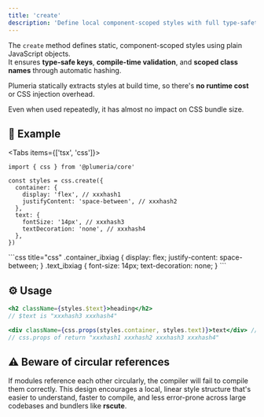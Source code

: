 ```yaml
---
title: 'create'
description: 'Define local component-scoped styles with full type-safety and static generation.'
---
```



The `create` method defines static, component-scoped styles using plain JavaScript objects.  
It ensures **type-safe keys**, **compile-time validation**, and **scoped class names** through automatic hashing.

Plumeria statically extracts styles at build time, so there's **no runtime cost** or CSS injection overhead.

<Callout title="Atomic API">
Even when used repeatedly, it has almost no impact on CSS bundle size.
</Callout>

## 🧪 Example

<Tabs items={['tsx', 'css']}>
  <Tab>

```tsx title="TypeScript"
import { css } from '@plumeria/core'

const styles = css.create({
  container: {
    display: 'flex', // xxxhash1
    justifyContent: 'space-between', // xxxhash2
  },
  text: {
    fontSize: '14px', // xxxhash3
    textDecoration: 'none', // xxxhash4
  },
})
```
</Tab>
<Tab>
```css title="css"
.container_ibxiag {
  display: flex;
  justify-content: space-between;
}
.text_ibxiag {
  font-size: 14px;
  text-decoration: none;
}
```
</Tab>
</Tabs>

## ⚙️ Usage

```jsx title="JSX"
<h2 className={styles.$text}>heading</h2>
// $text is "xxxhash3 xxxhash4"

<div className={css.props(styles.container, styles.text)}>text</div> // object to string
// css.props of return "xxxhash1 xxxhash2 xxxhash3 xxxhash4"
```

## ⚠️ Beware of circular references
If modules reference each other circularly, the compiler will fail to compile them correctly.
This design encourages a local, linear style structure that's easier to understand, faster to compile, and less error-prone across large codebases and bundlers like **rscute**.